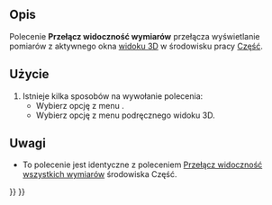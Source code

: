 <languages/>

{{Docnav/pl
|
|
|[[Std_Base|Std: Narzędzia standardowe]]
|IconL=
|IconR=
|IconC=Freecad.svg
}}

{{VeryImportantMessage|To polecenie jest przestarzałe. Nie jest dostępne w {{VersionPlus/pl|1.0}}.<br>Zamiast niego użyj narzędzia [[Image:Std_Measure.svg|24px]] [[Std_Measure/pl|Pomiary]].}}

{{GuiCommand/pl
|Name=View Measure Toggle All
|Name/pl=Przełącz widoczność wymiarów
|MenuLocation=Widok → Widoczność → Przełącz widoczność wymiarów
|Workbenches=wszystkie
|SeeAlso=[[View_Measure_Clear_All/pl|Usuń widoczne wymiary]], [[Part_Measure_Toggle_All/pl|Przełącz widoczność wszystkich wymiarów]], [[Part_Measure_Clear_All/pl|Usuń wymiary]]
}}

<span id="Description"></span>
==Opis==

Polecenie '''Przełącz widoczność wymiarów''' przełącza wyświetlanie pomiarów z aktywnego okna [[3D_view/pl|widoku 3D]] w środowisku pracy [[Part_Workbench/pl|Część]].

<span id="Usage"></span>
==Użycie==

# Istnieje kilka sposobów na wywołanie polecenia:
#* Wybierz opcję z menu {{MenuCommand|Widok → Widoczność → [[Image:View_Measure_Toggle_All.svg|16px]] Przełącz widoczność wymiarów}}.
#* Wybierz opcję {{MenuCommand|Wymiarowanie → [[Image:View_Measure_Toggle_All.svg|16px]] Przełącz widoczność wymiarów}} z menu podręcznego widoku 3D.

<span id="Notes"></span>
==Uwagi==

* To polecenie jest identyczne z poleceniem [[Part_Measure_Toggle_All/pl|Przełącz widoczność wszystkich wymiarów]] środowiska Część.


{{Docnav/pl
|
|
|[[Std_Base|Std: Narzędzia standardowe]]
|IconL=
|IconR=
|IconC=Freecad.svg
}}

{{Std Base navi{{#translation:}}}}
{{Userdocnavi{{#translation:}}}}